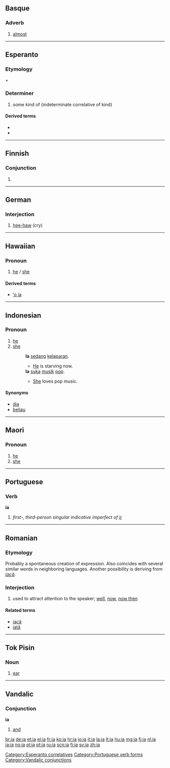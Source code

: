 {{also|IA|Ia|-ia|ía|iå|i-a|-ía}}

==Basque==

===Adverb===
{{infl|eu|adverb}}

# [[almost]]

----

==Esperanto==

===Etymology===
{{term|lang=eo|i-||indeterminate [[:Category:Esperanto correlatives|correlative]] prefix}} + {{term|lang=eo|-a||correlative suffix of kind}}

===Determiner===
{{infl|eo|determiner|plural|iaj|accusative singular|ian|accusative plural|iajn}}

# some kind of (indeterminate correlative of kind)

====Derived terms====
* {{l|eo|ia ajn|gloss=[[any]] kind of}}
* {{l|eo|iasence}}

{{eo BRO|1}}
{{eo GCSE|0}}
[[Category:Esperanto correlatives]]

----

==Finnish==

===Conjunction===
{{fi-con}}

# {{obsolete spelling of|ja|lang=fi}}

----

==German==

===Interjection===
{{infl|de|interjection}}

# [[hee-haw]] (cry)

{{tbot entry|German|hee-haw|2010|February|de}}

----

==Hawaiian==

===Pronoun===
{{haw-pron}}

# [[he]] / [[she]]

====Derived terms====
* [[ʻo ia]]

----

==Indonesian==

===Pronoun===
{{infl|id|pronoun}}

# [[he]]
# [[she]]
#: '''Ia''' [[sedang]] [[lapar|kelaparan]].
#:* [[he|He]] is starving now.
#: '''Ia''' [[suka]] [[musik]] [[pop]].
#:* [[she|She]] loves pop music.

====Synonyms====
* [[dia]]
* [[beliau]]

----

==Maori==

===Pronoun===
{{infl|mi|pronoun}}

# [[he]]
# [[she]]

----

==Portuguese==

===Verb===
'''ia'''

# ''first-, third-person singular indicative imperfect of [[ir]]''

[[Category:Portuguese verb forms]]

----

==Romanian==

===Etymology===
Probably a spontaneous creation of expression. Also coincides with several similar words in neighboring languages. Another possibility is deriving from ''[[iacă]]''.

===Interjection===
{{infl|ro|interjection}}

# used to attract attention to the speaker; [[well]], [[now]], [[now then]]

====Related terms====
* [[iacă]]
* [[iată]]

----

==Tok Pisin==

===Noun===
{{infl|tpi|noun}}

# {{anatomy|lang=tpi}} [[ear]]

----

==Vandalic==

===Conjunction===
'''ia'''

# [[and]]

[[Category:Vandalic conjunctions]]

[[br:ia]]
[[de:ia]]
[[et:ia]]
[[el:ia]]
[[fr:ia]]
[[ko:ia]]
[[hr:ia]]
[[io:ia]]
[[it:ia]]
[[la:ia]]
[[lt:ia]]
[[hu:ia]]
[[mg:ia]]
[[fj:ia]]
[[nl:ia]]
[[ja:ia]]
[[no:ia]]
[[pl:ia]]
[[pt:ia]]
[[ru:ia]]
[[scn:ia]]
[[fi:ia]]
[[sv:ia]]
[[zh:ia]]